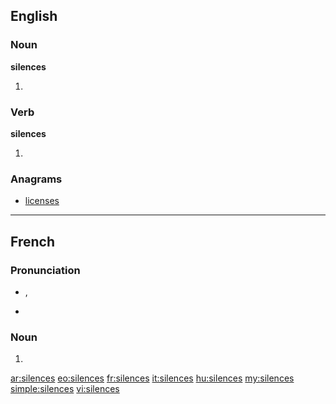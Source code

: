 ==English==

===Noun===
'''silences'''

# {{plural of|silence}}

===Verb===
'''silences'''

# {{third-person singular of|silence}}

===Anagrams===
* [[licenses#English|licenses]]

----

==French==

===Pronunciation===
* {{IPA|/si.lɑ̃s/|lang=fr}}, {{X-SAMPA|/sila~s@/|lang=fr}}
* {{homophones|silence|lang=fr}}

===Noun===
{{infl|fr|plural}} {{m|p}}

# {{plural of|silence|lang=fr}}

[[ar:silences]]
[[eo:silences]]
[[fr:silences]]
[[it:silences]]
[[hu:silences]]
[[my:silences]]
[[simple:silences]]
[[vi:silences]]
